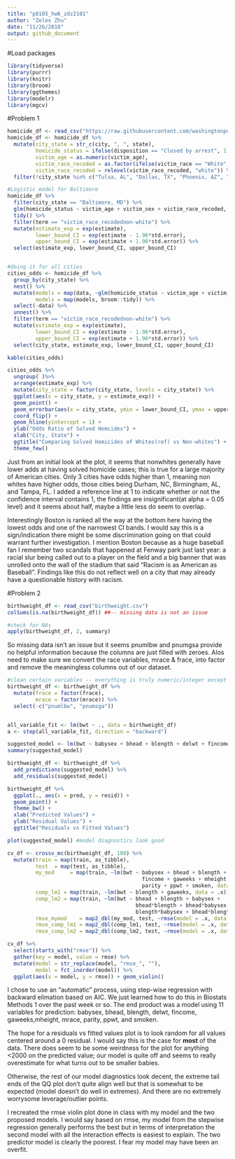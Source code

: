 ```yaml
---
title: "p8105_hw6_zdz2101"
author: "Zelos Zhu"
date: "11/26/2018"
output: github_document
---
```


#Load packages
```r
library(tidyverse)
library(purrr)
library(knitr)
library(broom)
library(ggthemes)
library(modelr)
library(mgcv)
```

#Problem 1
```r
homicide_df <- read_csv("https://raw.githubusercontent.com/washingtonpost/data-homicides/master/homicide-data.csv")
homicide_df <- homicide_df %>%
  mutate(city_state = str_c(city, ", ", state),
         homicide_status = ifelse(disposition == "Closed by arrest", 1, 0),
         victim_age = as.numeric(victim_age),
         victim_race_recoded = as.factor(ifelse(victim_race == "White", "white", "non-white")),
         victim_race_recoded = relevel(victim_race_recoded, "white")) %>%
  filter(!city_state %in% c("Tulsa, AL", "Dallas, TX", "Phoenix, AZ", "Kansas City, MO"))

#Logistic model for Baltimore
homicide_df %>%
  filter(city_state == "Baltimore, MD") %>%
  glm(homicide_status ~ victim_age + victim_sex + victim_race_recoded, family = binomial(), data = .) %>%
  tidy() %>%
  filter(term == "victim_race_recodednon-white") %>%
  mutate(estimate_exp = exp(estimate),
         lower_bound_CI = exp(estimate - 1.96*std.error),
         upper_bound_CI = exp(estimate + 1.96*std.error)) %>%
  select(estimate_exp, lower_bound_CI, upper_bound_CI)


#doing it for all cities
cities_odds <- homicide_df %>% 
  group_by(city_state) %>% 
  nest() %>% 
  mutate(models = map(data, ~glm(homicide_status ~ victim_age + victim_sex + victim_race_recoded, family = binomial(), data = .x)),
         models = map(models, broom::tidy)) %>%
  select(-data) %>%
  unnest() %>%
  filter(term == "victim_race_recodednon-white") %>%
  mutate(estimate_exp = exp(estimate),
         lower_bound_CI = exp(estimate - 1.96*std.error),
         upper_bound_CI = exp(estimate + 1.96*std.error)) %>%
  select(city_state, estimate_exp, lower_bound_CI, upper_bound_CI)

kable(cities_odds)

cities_odds %>%
  ungroup( )%>%
  arrange(estimate_exp) %>%
  mutate(city_state = factor(city_state, levels = city_state)) %>%
  ggplot(aes(x = city_state, y = estimate_exp)) + 
  geom_point() + 
  geom_errorbar(aes(x = city_state, ymin = lower_bound_CI, ymax = upper_bound_CI), width=0.2, size=1, color="blue") + 
  coord_flip() + 
  geom_hline(yintercept = 1) +
  ylab("Odds Ratio of Solved Homcides") + 
  xlab("City, State") + 
  ggtitle("Comparing Solved Homicides of Whites(ref) vs Non-whites") +
  theme_few()
```

Just from an initial look at the plot, it seems that nonwhites generally have lower adds at having solved homicide cases; this is true for a large majority of American cities. Only 3 cities have odds higher than 1, meaning non whites have higher odds, those cities being Durham, NC, Birmingham, AL, and Tampa, FL. I added a reference line at 1 to indicate whether or not the confidence interval contains 1, the findings are insignificant(at alpha = 0.05 level) and it seems about half, maybe a little less do seem to overlap.

Interestingly Boston is ranked all the way at the bottom here having the lowest odds and one of the narrowest CI bands. I would say this is a sign/indication there might be some discrimination going on that could warrant further investigation. I mention Boston because as a huge baseball fan I remember two scandals that happened at Fenway park just last year: a racial slur being called out to a player on the field and a big banner that was unrolled onto the wall of the stadium that said "Racism is as American as Baseball". Findings like this do not reflect well on a city that may already have a questionable history with racism. 

#Problem 2
```r
birthweight_df <- read_csv("birthweight.csv")
colSums(is.na(birthweight_df)) ##-- missing data is not an issue

#check for NAs
apply(birthweight_df, 2, summary)
```
So missing data isn't an issue but it seems pnumlbw and pnumgsa provide no helpful information because the columns are just filled with zeroes. Alos need to make sure we convert the race variables, mrace & frace, into factor and remove the meaningless columns out of our dataset.

```r
#clean certain variables -- everything is truly numeric/integer except race variables
birthweight_df <- birthweight_df %>%
  mutate(frace = factor(frace),
         mrace = factor(mrace)) %>%
  select(-c("pnumlbw", "pnumsga"))


all_variable_fit <- lm(bwt ~ ., data = birthweight_df)
a <- step(all_variable_fit, direction = "backward")

suggested_model <- lm(bwt ~ babysex + bhead + blength + delwt + fincome + gaweeks + mheight + mrace + parity + ppwt + smoken, data = birthweight_df)
summary(suggested_model)

birthweight_df <- birthweight_df %>% 
  add_predictions(suggested_model) %>%
  add_residuals(suggested_model)

birthweight_df %>%
  ggplot(., aes(x = pred, y = resid)) +
  geom_point() + 
  theme_bw() +
  xlab("Predicted Values") + 
  ylab("Residual Values") + 
  ggtitle("Residuals vs Fitted Values")

plot(suggested_model) #model diagnostics look good

cv_df <- crossv_mc(birthweight_df, 100) %>%
  mutate(train = map(train, as_tibble),
         test  = map(test, as_tibble),
         my_mod     = map(train, ~lm(bwt ~ babysex + bhead + blength + delwt +
                                           fincome + gaweeks + mheight + mrace + 
                                           parity + ppwt + smoken, data = .x)),
         comp_lm1 = map(train, ~lm(bwt ~ blength + gaweeks, data = .x)),
         comp_lm2 = map(train, ~lm(bwt ~ bhead + blength + babysex +
                                         bhead*blength + bhead*babysex +
                                         blength*babysex + bhead*blength*babysex, data = .x)),
         rmse_mymod    = map2_dbl(my_mod, test, ~rmse(model = .x, data = .y)),
         rmse_comp_lm1 = map2_dbl(comp_lm1, test, ~rmse(model = .x, data = .y)),
         rmse_comp_lm2 = map2_dbl(comp_lm2, test, ~rmse(model = .x, data = .y)))

cv_df %>%
  select(starts_with("rmse")) %>% 
  gather(key = model, value = rmse) %>% 
  mutate(model = str_replace(model, "rmse_", ""),
         model = fct_inorder(model)) %>% 
  ggplot(aes(x = model, y = rmse)) + geom_violin()
```

I chose to use an "automatic" process, using step-wise regression with backward elimation based on AIC. We just learned how to do this in Biostats Methods 1 over the past week or so. The end product was a model using 11 variables for prediction: babysex, bhead, blength, delwt, fincome, gaweeks,mheight, mrace, parity, ppwt, and smoken. 

The hope for a residuals vs fitted values plot is to look random for all values centered around a 0 residual. I would say this is the case for **most** of the data. There does seem to be some weirdness for the plot for anything <2000 on the predicted value; our model is quite off and seems to really overestimate for what turns out to be smaller babies. 

Otherwise, the rest of our model diagnostics look decent, the extreme tail ends of the QQ plot don't quite align well but that is somewhat to be expected (model doesn't do well in extremes). And there are no extremely worrysome leverage/outlier points. 

I recreated the rmse violin plot done in class with my model and the two proposed models. I would say based on rmse, my model from the stepwise regression generally performs the best but in terms of interpretation the second model with all the interaction effects is easiest to explain. The two predictor model is clearly the poorest. I fear my model may have been an overfit. 